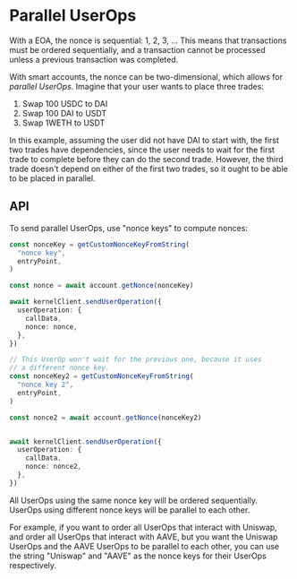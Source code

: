 # Parallel UserOps

With a EOA, the nonce is sequential: 1, 2, 3, ...  This means that transactions must be ordered sequentially, and a transaction cannot be processed unless a previous transaction was completed.

With smart accounts, the nonce can be two-dimensional, which allows for *parallel UserOps*.  Imagine that your user wants to place three trades:

1. Swap 100 USDC to DAI
2. Swap 100 DAI to USDT
3. Swap 1WETH to USDT

In this example, assuming the user did not have DAI to start with, the first two trades have dependencies, since the user needs to wait for the first trade to complete before they can do the second trade.  However, the third trade doesn't depend on either of the first two trades, so it ought to be able to be placed in parallel.

## API

To send parallel UserOps, use "nonce keys" to compute nonces:

```ts
const nonceKey = getCustomNonceKeyFromString(
  "nonce key",
  entryPoint,
)

const nonce = await account.getNonce(nonceKey)

await kernelClient.sendUserOperation({
  userOperation: {
    callData,
    nonce: nonce,
  },
})

// This UserOp won't wait for the previous one, because it uses
// a different nonce key.
const nonceKey2 = getCustomNonceKeyFromString(
  "nonce key 2",
  entryPoint,
)

const nonce2 = await account.getNonce(nonceKey2)


await kernelClient.sendUserOperation({
  userOperation: {
    callData,
    nonce: nonce2,
  },
})
```

All UserOps using the same nonce key will be ordered sequentially.  UserOps using different nonce keys will be parallel to each other.

For example, if you want to order all UserOps that interact with Uniswap, and order all UserOps that interact with AAVE, but you want the Uniswap UserOps and the AAVE UserOps to be parallel to each other, you can use the string "Uniswap" and "AAVE" as the nonce keys for their UserOps respectively.